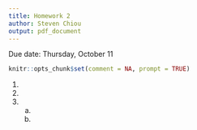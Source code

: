 ```yaml
---
title: Homework 2
author: Steven Chiou
output: pdf_document
---
```


\centering Due date: Thursday, October 11

```R
knitr::opts_chunk$set(comment = NA, prompt = TRUE)
```

1. 

2. 

3. 
    a. 
    b.